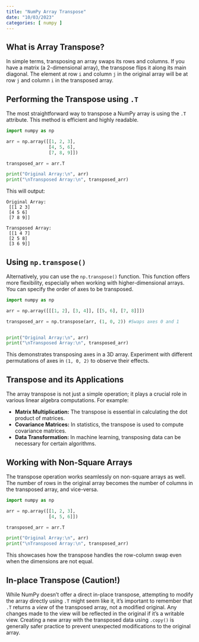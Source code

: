 ```yaml
---
title: "NumPy Array Transpose"
date: "10/03/2023"
categories: [ numpy ]
---
```



## What is Array Transpose?

In simple terms, transposing an array swaps its rows and columns.  If you have a matrix (a 2-dimensional array), the transpose flips it along its main diagonal.  The element at row `i` and column `j` in the original array will be at row `j` and column `i` in the transposed array.


##  Performing the Transpose using `.T`

The most straightforward way to transpose a NumPy array is using the `.T` attribute.  This method is efficient and highly readable.

```python
import numpy as np

arr = np.array([[1, 2, 3],
                [4, 5, 6],
                [7, 8, 9]])

transposed_arr = arr.T

print("Original Array:\n", arr)
print("\nTransposed Array:\n", transposed_arr)
```

This will output:

```
Original Array:
 [[1 2 3]
 [4 5 6]
 [7 8 9]]

Transposed Array:
 [[1 4 7]
 [2 5 8]
 [3 6 9]]
```


##  Using `np.transpose()`

Alternatively, you can use the `np.transpose()` function. This function offers more flexibility, especially when working with higher-dimensional arrays. You can specify the order of axes to be transposed.

```python
import numpy as np

arr = np.array([[[1, 2], [3, 4]], [[5, 6], [7, 8]]])

transposed_arr = np.transpose(arr, (1, 0, 2)) #Swaps axes 0 and 1


print("Original Array:\n", arr)
print("\nTransposed Array:\n", transposed_arr)
```

This demonstrates transposing axes in a 3D array. Experiment with different permutations of axes in `(1, 0, 2)` to observe their effects.


## Transpose and its Applications

The array transpose is not just a simple operation; it plays a crucial role in various linear algebra computations. For example:

* **Matrix Multiplication:**  The transpose is essential in calculating the dot product of matrices.
* **Covariance Matrices:** In statistics, the transpose is used to compute covariance matrices.
* **Data Transformation:**  In machine learning, transposing data can be necessary for certain algorithms.


##  Working with Non-Square Arrays

The transpose operation works seamlessly on non-square arrays as well.  The number of rows in the original array becomes the number of columns in the transposed array, and vice-versa.

```python
import numpy as np

arr = np.array([[1, 2, 3],
                [4, 5, 6]])

transposed_arr = arr.T

print("Original Array:\n", arr)
print("\nTransposed Array:\n", transposed_arr)
```

This showcases how the transpose handles the row-column swap even when the dimensions are not equal.



##  In-place Transpose (Caution!)

While NumPy doesn't offer a direct in-place transpose, attempting to modify the array directly using `.T` might seem like it, it's important to remember that `.T` returns a *view* of the transposed array, not a modified original. Any changes made to the view will be reflected in the original if it's a writable view.  Creating a new array with the transposed data using `.copy()` is generally safer practice to prevent unexpected modifications to the original array.

